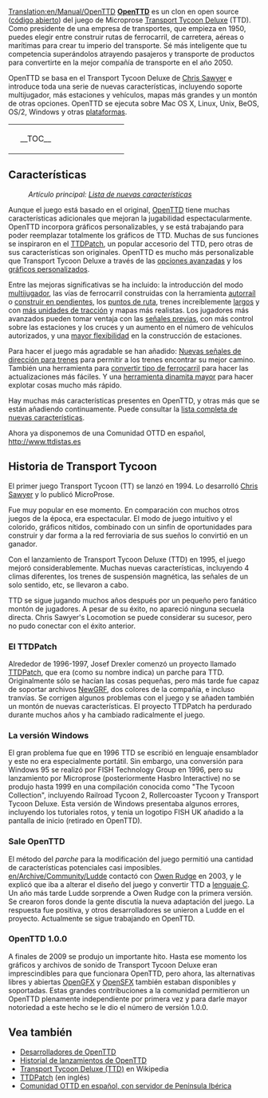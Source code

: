 [[Translation:en/Manual/OpenTTD]]
{{es/Tabla de contenido}}
[http://www.openttd.org/ '''OpenTTD'''] es un clon en open source ([http://es.wikipedia.org/wiki/Código_abierto código abierto]) del juego de Microprose [http://es.wikipedia.org/wiki/Transport_Tycoon Transport Tycoon Deluxe] (TTD). Como presidente de una empresa de transportes, que empieza en 1950, puedes elegir entre construir rutas de ferrocarril, de carretera, aéreas o marítimas para crear tu imperio del transporte. Sé más inteligente que tu competencia superándolos atrayendo pasajeros y transporte de productos para convertirte en la mejor compañía de transporte en el año 2050.

OpenTTD se basa en el Transport Tycoon Deluxe de [http://www.chrissawyer.com/info.htm Chris Sawyer] e introduce toda una serie de nuevas características, incluyendo soporte multijugador, más estaciones y vehículos, mapas más grandes y un montón de otras opciones. OpenTTD se ejecuta sobre Mac OS X, Linux, Unix, BeOS, OS/2, Windows y otras [[es/Archive/Compilation and Ports/Sistema operativo|plataformas]].
{| align="center"
|colspan=2 style="background:none; border:0px"|
|width=200 style="background:none; border:0px"| __TOC__
|style="background:none; border:0px"| [[File:en/Menú Principal Open TTD 1.5.3.png|frame|center|[[es/Manual/Interfaz del juego#Contenido de la pantalla inicial|Pantalla inicial]] de OpenTTD en su versión 1.5.3]]
|}
==Características==
:''Artículo principal: [[es/Archive/Lists/Lista de nuevas características|Lista de nuevas características]]''

Aunque el juego está basado en el original, [http://www.openttd.org/ OpenTTD] tiene muchas características adicionales que mejoran la jugabilidad espectacularmente. OpenTTD incorpora gráficos personalizables, y se está trabajando para poder reemplazar totalmente los gráficos de TTD. Muchas de sus funciones se inspiraron en el [http://www.ttdpatch.net/ TTDPatch], un popular accesorio del TTD, pero otras de sus características son originales. OpenTTD es mucho más personalizable que Transport Tycoon Deluxe a través de las [[es/Archive/Manual/Settings/Opciones avanzadas|opciones avanzadas]] y los [[es/Manual/NewGRF|gráficos personalizados]].

Entre las mejoras significativas se ha incluido: la introducción del modo [[es/Manual/Multijugador|multijugador]], las vías de ferrocarril construidas con la herramienta [[es/Archive/Manual/Autorraíl|autorraíl]] o [[es/Archive/Manual/Settings/Construir en pendientes|construir en pendientes]], los [[es/Manual/Puntos de ruta|puntos de ruta]], trenes increíblemente [[es/Archive/Manual/Settings/Trenes Mamut|largos]] y con [[es/Archive/Manual/Trenes Multitracción|más unidades de tracción]] y mapas más realistas. Los jugadores más avanzados pueden tomar ventaja con las [[es/Manual/Señales|señales previas]], con más control sobre las estaciones y los cruces y un aumento en el número de vehículos autorizados, y una [[es/Archive/Manual/Settings/Estaciones no-uniformes|mayor flexibilidad]] en la construcción de estaciones.

Para hacer el juego más agradable se han añadido: [[es/Archive/Manual/YAPP|Nuevas señales de dirección para trenes]] para permitir a los trenes encontrar su mejor camino. También una herramienta para [[es/Manual/Convertir tipo de ferrocarril|convertir tipo de ferrocarril]] para hacer las actualizaciones más fáciles. Y una [[es/Archive/Manual/Settings/Dinamita extra|herramienta dinamita mayor]] para hacer explotar cosas mucho más rápido.

Hay muchas más características presentes en OpenTTD, y otras más que se están añadiendo continuamente. Puede consultar la [[es/Archive/Lists/Lista de nuevas características|lista completa de nuevas características]].

Ahora ya disponemos de una Comunidad OTTD en español, http://www.ttdistas.es

==Historia de Transport Tycoon==
El primer juego Transport Tycoon (TT) se lanzó en 1994. Lo desarrolló [http://www.chrissawyer.com/ Chris Sawyer] y lo publicó MicroProse.

Fue muy popular en ese momento. En comparación con muchos otros juegos de la época, era espectacular. El modo de juego intuitivo y el colorido, gráficos nítidos, combinado con un sinfín de oportunidades para construir y dar forma a la red ferroviaria de sus sueños lo convirtió en un ganador.

Con el lanzamiento de Transport Tycoon Deluxe (TTD) en 1995, el juego mejoró considerablemente. Muchas nuevas características, incluyendo 4 climas diferentes, los trenes de suspensión magnética, las señales de un solo sentido, etc, se llevaron a cabo.

TTD se sigue jugando muchos años después por un pequeño pero fanático montón de jugadores. A pesar de su éxito, no apareció ninguna secuela directa. Chris Sawyer's Locomotion se puede considerar su sucesor, pero no pudo conectar con el éxito anterior.

===El TTDPatch===
Alrededor de 1996-1997, Josef Drexler comenzó un proyecto llamado [http://www.ttdpatch.net/ TTDPatch], que era (como su nombre indica) un parche para TTD. Originalmente sólo se hacían las cosas pequeñas, pero más tarde fue capaz de soportar archivos [[es/Manual/NewGRF|NewGRF]], dos colores de la compañía, e incluso tranvías. Se corrigen algunos problemas con el juego y se añaden también un montón de nuevas características. El proyecto TTDPatch ha perdurado durante muchos años y ha cambiado radicalmente el juego.

===La versión Windows===
El gran problema fue que en 1996 TTD se escribió en lenguaje ensamblador y este no era especialmente portátil. Sin embargo, una conversión para Windows 95 se realizó por FISH Technology Group en 1996, pero su lanzamiento por Microprose (posteriormente Hasbro Interactive) no se produjo hasta 1999 en una compilación conocida como "The Tycoon Collection", incluyendo Railroad Tycoon 2, Rollercoaster Tycoon y Transport Tycoon Deluxe. Esta versión de Windows presentaba algunos errores, incluyendo los tutoriales rotos, y tenía un logotipo FISH UK añadido a la pantalla de inicio (retirado en OpenTTD).

===Sale OpenTTD===
El método del ''parche'' para la modificación del juego permitió una cantidad de características potenciales casi imposibles. [[en/Archive/Community/Ludde]] contactó con [http://www.tt-forums.net/ Owen Rudge] en 2003, y le explicó que iba a alterar el diseño del juego y convertir TTD a [http://es.wikipedia.org/wiki/C_(lenguaje_de_programación) lenguaje C]. Un año más tarde Ludde sorprende a Owen Rudge con la primera versión. Se crearon foros donde la gente discutía la nueva adaptación del juego. La respuesta fue positiva, y otros desarrolladores se unieron a Ludde en el proyecto. Actualmente se sigue trabajando en OpenTTD.

===OpenTTD 1.0.0===
A finales de 2009 se produjo un importante hito. Hasta ese momento los gráficos y archivos de sonido de Transport Tycoon Deluxe eran imprescindibles para que funcionara OpenTTD, pero ahora, las alternativas libres y abiertas [[es/Archive/Community/OpenGFX Léame|OpenGFX]] y [[es/Archive/Community/Reemplazo de efectos de sonido|OpenSFX]] también estaban disponibles y soportadas. Estas grandes contribuciones a la comunidad permitieron un OpenTTD plenamente independiente por primera vez y para darle mayor notoriedad a este hecho se le dio el número de versión 1.0.0.

==Vea también==
*[[es/Archive/Community/Desarrolladores|Desarrolladores de OpenTTD]]
*[[es/Archive/OpenTTD/Historial de versiones de OpenTTD|Historial de lanzamientos de OpenTTD]]
*[http://es.wikipedia.org/wiki/Transport_Tycoon Transport Tycoon Deluxe (TTD)] en Wikipedia
*[http://www.ttdpatch.net/ TTDPatch] (en inglés)
*[http://www.ttdistas.es/ Comunidad OTTD en español, con servidor de Península Ibérica]